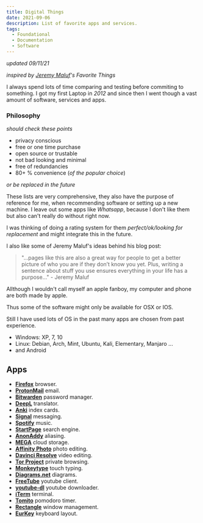 ```yaml
---
title: Digital Things
date: 2021-09-06
description: List of favorite apps and services.
tags:
  - Foundational
  - Documentation
  - Software
---
```


*updated 09/11/21*

*inspired by [Jeremy Maluf](https://jeremymaluf.com/things/)'s Favorite Things*

I always spend lots of time comparing and testing before commiting to something. 
I got my first Laptop in *2012* and since then I went though a vast amount of software, services and apps.


### Philosophy
*should check these points*

- privacy conscious
- free or one time purchase
- open source or trustable
- not bad looking and minimal
- free of redundancies
- 80+ % convenience (*of the popular choice*)

*or be replaced in the future*

These lists are very comprehensive, they also have the purpose of reference for me, when recommending software or setting up a new machine.
I leave out some apps like *Whatsapp*, because I don't like them but also can't really do without right now. 

I was thinking of doing a rating system for them *perfect/ok/looking for replacement* and might integrate this in the future.

I also like some of Jeremy Maluf's ideas behind his blog post:

> "...pages like this are also a great way for people to get a better picture of who you are if they don’t know you yet. 
> Plus, writing a sentence about stuff you use ensures everything in your life has a purpose..." - Jeremy Maluf

Allthough I wouldn't call myself an apple fanboy, my computer and phone are both made by apple.

Thus some of the software might only be available for OSX or IOS.

Still I have used lots of OS in the past many apps are chosen from past experience.
- Windows: XP, 7, 10
- Linux: Debian, Arch, Mint, Ubuntu, Kali, Elementary, Manjaro ...
- and Android

## Apps

* **[Firefox](https://www.mozilla.org/en-US/firefox/new/)** browser.
* **[ProtonMail](https://protonmail.com/)** email.
* **[Bitwarden](https://bitwarden.com/)** password manager.
* **[DeepL](https://www.deepl.com/translator)** translator.
* **[Anki](https://apps.ankiweb.net/)** index cards.
* **[Signal](https://signal.org/)** messaging.
* **[Spotify](https://www.spotify.com/])** music.
* **[StartPage](https://www.startpage.com/)** search engine.
* **[AnonAddy](https://anonaddy.com/)** aliasing.
* **[MEGA](https://mega.io/)** cloud storage.
* **[Affinity Photo](https://affinity.serif.com/en-gb/photo/)** photo editing.
* **[Davinci Resolve](https://www.blackmagicdesign.com/products/davinciresolve/)** video editing.
* **[Tor Project](https://www.torproject.org/)** private browsing.
* **[Monkeytype](https://monkeytype.com/)** touch typing.
* **[Diagrams.net](https://www.diagrams.net/)** diagrams.
* **[FreeTube](https://freetubeapp.io/)** youtube client.
* **[youtube-dl](https://youtube-dl.org/)** youtube downloader.
* **[iTerm](https://iterm2.com/)** terminal.
* **[Tomito](https://tomito.app/)** pomodoro timer.
* **[Rectangle](https://rectangleapp.com/)** window management.
* **[EurKey](https://eurkey.steffen.bruentjen.eu/)** keyboard layout.